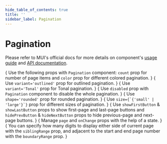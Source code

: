 ```yaml
---
hide_table_of_contents: true
title: ''
sidebar_label: Pagination
---
```




<h1 className='!m-0'>Pagination</h1>

Please refer to MUI's official docs for more details on component's [usage guide](https://mui.com/material-ui/react-pagination/) and [API documentation](https://mui.com/material-ui/react-pagination/#api).

<Grid container spacing={6}>
  <Grid item xs={12} md={6}>
    <CardSnippet
      title='Basic Pagination'
      code={SourceCodePaginationBasic}
    >
      {
        <Typography className='mbe-4'>
          Use the following props with <code>Pagination</code> component: <code>count</code> prop for number of page items and <code>color</code> prop for different colored pagination.
        </Typography>
      }
      <PaginationBasic />
    </CardSnippet>
  </Grid>
  <Grid item xs={12} md={6}>
    <CardSnippet
      title='Outlined Pagination'
      code={SourceCodePaginationOutlined}
    >
      {
        <Typography className='mbe-4'>
          Use <code>variant='outlined'</code> prop for outlined pagination.
        </Typography>
      }
      <PaginationOutlined />
    </CardSnippet>
  </Grid>
  <Grid item xs={12} md={6}>
    <CardSnippet
      title='Tonal Pagination'
      code={SourceCodePaginationTonal}
    >
      {
        <Typography className='mbe-4'>
          Use <code>variant='Tonal'</code> prop for Tonal pagination.
        </Typography>
      }
      <PaginationTonal />
    </CardSnippet>
  </Grid>
  <Grid item xs={12} md={6}>
    <CardSnippet
      title='Disabled Pagination'
      code={SourceCodePaginationDisabled}
    >
      {
        <Typography className='mbe-4'>
          Use <code>disabled</code> prop with <code>Pagination</code> component to disable the whole pagination.
        </Typography>
      }
      <PaginationDisabled />
    </CardSnippet>
  </Grid>
  <Grid item xs={12} md={6}>
    <CardSnippet
      title='Rounded Pagination'
      code={SourceCodePaginationRounded}
    >
      {
        <Typography className='mbe-4'>
          Use <code>shape='rounded'</code> prop for rounded pagination.
        </Typography>
      }
      <PaginationRounded />
    </CardSnippet>
  </Grid>
  <Grid item xs={12} md={6}>
    <CardSnippet
      title='Sizes'
      code={SourceCodePaginationSizes}
    >
      {
        <Typography className='mbe-4'>
          Use <code>size={`{'small' | 'large'}`}</code> prop for different sizes of pagination.
        </Typography>
      }
      <PaginationSizes />
    </CardSnippet>
  </Grid>
  <Grid item xs={12} md={6}>
    <CardSnippet
      title='Buttons'
      code={SourceCodePaginationButtons}
    >
      {
        <Typography className='mbe-4'>
          Use <code>showFirstButton</code> & <code>showLastButton</code> props to show first-page and last-page buttons and <code>hidePrevButton</code> & <code>hideNextButton</code> props to hide previous-page and next-page buttons.
        </Typography>
      }
      <PaginationButtons />
    </CardSnippet>
  </Grid>
  <Grid item xs={12} md={6}>
    <CardSnippet
      title='Controlled Pagination'
      code={SourceCodePaginationControlled}
    >
      {
        <Typography className='mbe-4'>
          Manage <code>page</code> and <code>onChange</code> props with the help of a state.
        </Typography>
      }
      <PaginationControlled />
    </CardSnippet>
  </Grid>
  <Grid item xs={12}>
    <CardSnippet
      title='Pagination Ranges'
      code={SourceCodePaginationRanges}
    >
      {
        <Typography className='mbe-4'>
          You can specify how many digits to display either side of current page with the <code>siblingRange</code> prop, and adjacent to the start and end page number with the <code>boundaryRange</code> prop.
        </Typography>
      }
      <PaginationRanges />
    </CardSnippet>
  </Grid>
</Grid>